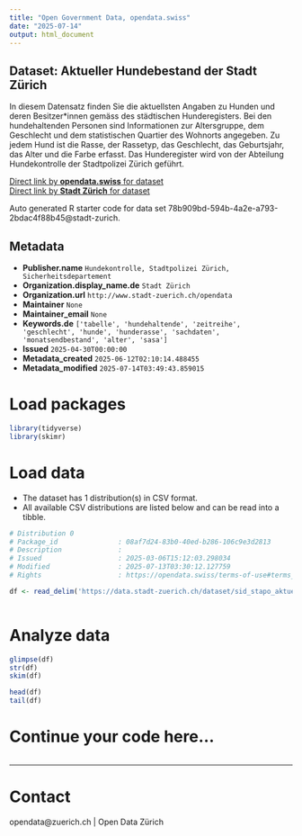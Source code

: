 ```yaml
---
title: "Open Government Data, opendata.swiss"
date: "2025-07-14"
output: html_document
---
```


## Dataset: Aktueller Hundebestand der Stadt Zürich

In diesem Datensatz finden Sie die aktuellsten Angaben zu Hunden und deren Besitzer*innen gemäss des städtischen Hunderegisters.
Bei den hundehaltenden Personen sind Informationen zur Altersgruppe, dem Geschlecht und dem statistischen Quartier des Wohnorts angegeben. Zu jedem Hund ist die Rasse, der Rassetyp, das Geschlecht, das Geburtsjahr, das Alter und die Farbe erfasst. Das Hunderegister wird von der Abteilung Hundekontrolle der Stadtpolizei Zürich geführt.

[Direct link by **opendata.swiss** for dataset](https://opendata.swiss/de/dataset/aktueller-hundebestand-der-stadt-zurich)<br>
[Direct link by **Stadt Zürich** for dataset](https://data.stadt-zuerich.ch/dataset/sid_stapo_aktueller_hundebestand_monat_od1003)

Auto generated R starter code for data set 78b909bd-594b-4a2e-a793-2bdac4f88b45@stadt-zurich.

## Metadata

- **Publisher.name** `Hundekontrolle, Stadtpolizei Zürich, Sicherheitsdepartement`
- **Organization.display_name.de** `Stadt Zürich`
- **Organization.url** `http://www.stadt-zuerich.ch/opendata`
- **Maintainer** `None`
- **Maintainer_email** `None`
- **Keywords.de** `['tabelle', 'hundehaltende', 'zeitreihe', 'geschlecht', 'hunde', 'hunderasse', 'sachdaten', 'monatsendbestand', 'alter', 'sasa']`
- **Issued** `2025-04-30T00:00:00`
- **Metadata_created** `2025-06-12T02:10:14.488455`
- **Metadata_modified** `2025-07-14T03:49:43.859015`


# Load packages

```r

library(tidyverse)
library(skimr)

```

# Load data

-   The dataset has 1 distribution(s) in CSV format.
-   All available CSV distributions are listed below and can be read into a tibble.

```r

# Distribution 0
# Package_id               : 08af7d24-83b0-40ed-b286-106c9e3d2813
# Description              : 
# Issued                   : 2025-03-06T15:12:03.298034
# Modified                 : 2025-07-13T03:30:12.127759
# Rights                   : https://opendata.swiss/terms-of-use#terms_open

df <- read_delim('https://data.stadt-zuerich.ch/dataset/sid_stapo_aktueller_hundebestand_monat_od1003/download/KUL100OD1003.csv')



```

# Analyze data

```r

glimpse(df)
str(df)
skim(df)

head(df)
tail(df)

```

# Continue your code here...

```r

```

------------------------------------------------------------------------

# Contact

opendata@zuerich.ch | Open Data Zürich
